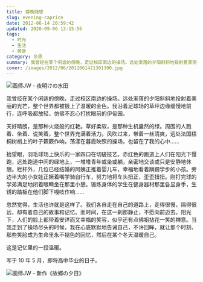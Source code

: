 ```yaml
---
title: 傍晚随想
slug: evening-caprice
date: 2012-06-14 20:59:42
updated: 2020-09-06 13:15:56
tags:
  - 时光
  - 生活
  - 黄昏
category: 杂思
summary: 我曾经在某个闲适的傍晚，走过校区南边的操场。远处渐落的夕阳斜斜地投射着美丽的光芒，整个世界都被镀上了温暖的金色。我沿着足球场的草坪边缘缓慢地前行，连呼吸都放轻，仿佛不忍心打扰眼前的伊甸园。
cover: /images/2012/06/2012061421301300.jpg
---
```


![画师JW - 夜明けの水田](/images/2012/06/2012061421342000.jpg)

<MusicPlayer netease={406238} />

我曾经在某个闲适的傍晚，走过校区南边的操场。远处渐落的夕阳斜斜地投射着美丽的光芒，整个世界都被镀上了温暖的金色。我沿着足球场的草坪边缘缓慢地前行，连呼吸都放轻，仿佛不忍心打扰眼前的伊甸园。

天好晴朗，是那种火烧般的红艳。草好柔软，是那种生机盎然的绿。周围的人跑着、坐着、说笑着，整个世界充满着活力。风吹过来，带着一丝清爽，远处法国梧桐树梢上的叶子簌簌作响，荡漾在暮霞映照的操场，也留在了我的心中……

抬望眼，羽毛球场上快乐的一家四口在切磋技艺。赤红色的跑道上人们在阳光下慢跑，远处跑道中间的绿地上，一堆堆青年或坐或躺，亲密地交谈或只是安静地休憩。栏杆外，几位已经结婚的阿姨正推着婴儿车，幸福地看着蹒跚学步的小孩。旁边半大的小女娃正撅着嘴学骑自行车，努力地将车头扭正，歪歪扭扭。刚打完球的学弟满足地闭着眼睛坐在那里小憩。锻炼身体的学生在健身器材那里各显身手，生锈的踏板在他们脚下嘎吱作响……

忽然觉得，生活也许就是这样了。我们各自走在自己的道路上，走得很慢，隔得很远，却有着自己的故事和记忆。而时间，在这一刹那静止，不愿向前迈去。阳光下，人们的脸上都带着安详而又幸福的笑容，似乎还有点佛祖拈花一笑的禅意。当我走到了操场尽头的时候，我在心底默默地告诫自己，不许回眸，就让那个时刻、那些笑脸成为生命里永不褪色的回忆，然后在某个冬天温暖自己。

这是记忆里的一段温暖。

写于 10 年 5 月，即将高中毕业的日子。

![画师JW - 新作《故郷の夕日》](/images/2012/06/2012061421341600.jpg)
